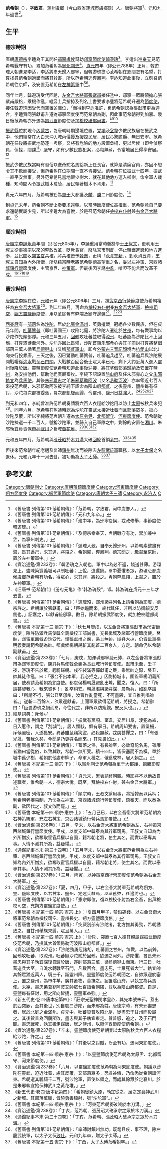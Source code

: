 {{Infobox person
|name        = 范希朝
|image       = 
|image_size  = 
|caption     = 
|birth_date  = 生年不詳
|birth_place = [[唐朝|唐朝]]
|death_date  = 814年
|death_place = [[唐朝|唐朝]]
|occupation  = [[唐朝|唐朝]][[將軍|將軍]]
}}

'''范希朝'''（{{bd|?||814年|catIdx=F}}），[[表字|字]]'''致君'''，[[蒲州_(北周)|蒲州]][[虞乡县|虞鄉]]（今[[山西省|山西省]][[運城市|運城市]][[虞鄉鎮|虞鄉鎮]]）人。[[唐朝|唐朝]][[將軍|將軍]]<ref>《舊唐書‧列傳第101‧范希朝傳》：「范希朝，字致君，河中虞鄉人。」</ref>。[[元和_(唐朝)|元和]]九年過世<ref>《舊唐書‧列傳第101‧范希朝傳》：「元和九年卒。」</ref>。

== 生平 ==
===德宗時期===
唐朝[[唐德宗|唐德宗]]李适為王其間任[[邠州|邠]][[寧州|寧]][[虞候|虞候]]幫助[[邠寧節度使|邠寧節度使]][[韓遊瑰|韓遊瑰]]<ref>《舊唐書‧列傳第101‧范希朝傳》：「建中年，為邠寧虞候，戎政修舉，事節度使韓遊瑰。」</ref>。李适出巡[[乾縣|奉天]]見范希朝戰守有功，累加范希朝為[[寧州|寧州]][[刺史|刺史]]<ref>《舊唐書‧列傳第101‧范希朝傳》：「及德宗幸奉天，希朝戰守有功，累加兼中丞，為寧州刺史。」</ref>。[[貞元_(唐朝)|貞元]]四年（即公元788年）正月，韓遊瑰入朝進見李适，李适將奉天歸入邠寧，但韓游瑰擔心范希朝在鄉間怎有名望，打算找尋范希朝過錯而將其殺害，所以范希朝逃奔[[鳳翔|鳳翔]]。李适知道此事後，立刻召范希朝往京師，及安置范希朝在[[左神策軍|左神策軍]]中<ref>《舊唐書‧列傳第101‧范希朝傳》：「遊瑰入覲，自奉天歸邠州，以希朝素整肅有聲，畏其逼己，求其過，將殺之。希朝懼，奔鳳翔。德宗聞之，趣召至京師，置於左神策軍中。」</ref><ref>《資治通鑑‧第233卷》：「韓游瑰之入朝也，軍中以為必不返，餞送甚薄。游環見上，盛陳築豐義城可以制吐蕃；上悅，遣還鎮。軍中憂懼者眾，游環忌都虞候虞鄉范希朝有功名，得眾心，求其罪，將殺之。希朝奔鳳翔，上召之，置於左神策軍。」</ref>。

同年七月，韓遊瑰受代回朝，[[左金吾大將軍|左金吾大將軍]][[張獻甫|張獻甫]]接任途中，邠寧一眾將領擔心張獻甫嚴格，乘機作亂，縱容士兵搶掠及列名上書要求李适將范希朝升遷為[[節度使|節度使]]，接任韓遊瑰因受代而空置的職位，<ref>《旧唐书·范希朝传》《册府元龟》作“韩游瑰殁”，误。韩游瑰在贞元十三年才去世。</ref>而得到李适准許，但范希朝認為張獻甫更為適合，李适贊同張獻甫升遷為邠寧節度使而范希朝為副，因此事范希朝得到加嘉。幾日後范希朝亦升遷為[[振武軍|振武軍]]節度使及加[[檢校|檢校]][[禮部尚書|禮部尚書]]。<ref>《舊唐書‧列傳第101‧范希朝傳》：「遊瑰歿，邠州諸將列名上請希朝為節度，德宗許之。希朝讓於張獻甫，曰：「臣始逼而來，終代其任，非所以防凱覦安反側也。」詔嘉之，以獻甫統邠寧。數日，除希朝振武節度使，就加檢校禮部尚書。」</ref><ref>《舊唐書‧本紀第十三‧德宗‧下》：「秋七月庚戌，以左金吾將軍張獻甫為邠甯節度使；陳許防禦兵馬使韓全義檢校工部尚書，充長武城及諸軍行營節度使。癸醜，邠甯軍因韓遊瑰受代，憚張獻甫之嚴，乘其無帥，縱兵大掠，仍脅監軍楊明義奏請範希朝為帥。都虞候楊朝晟斬其亂首二百余人，方定。朝命仍以希朝副獻甫。」</ref><ref>《資治通鑑‧第233卷》：「七月，庚戌，加渾瑊邠寧副元帥，以左金吾將軍張獻甫為邠寧節度使，陳許兵馬使韓全義為長武城行營節度使。獻甫未至，壬子夜，游瑰不告於眾，輕騎歸朝。戍卒裴滿等憚獻甫之嚴，乘無帥之際，癸丑，帥其徒作亂，曰：「張公不出本軍，我必拒之。」因剽掠城市，圍監軍楊明義所居，使奏請范希朝為節度使。都虞侯楊朝晟避亂出城，聞之，復入，曰：「所請甚契我心，我來賀也！」亂卒稍安。朝晟潛與諸將謀，晨勒兵，如亂卒謂曰：「所請不行，張公已至邠州，汝曹作亂當死，不可盡殺，宜自推列唱帥者。」遂斬二百餘人，帥眾迎獻甫。上聞軍眾欲得范希朝，將授之。希朝辭曰：「臣畏游瑰之禍而來，今往代之，非所以防窺覦，安反仄也。」。」</ref>

[[振武縣|振武縣]]位於現今[[內蒙古|內蒙古]]，為唐朝時期邊境位置，[[党項|党項]]及[[室韋|室韋]]少數民族居在振武之中，他們經常在大白天沖入城內侵擾及搜掠民居，居民心驚膽顫、無日安寧。范希朝在任後將振武地勢逐一考察，又將有危險的地方設置堡柵，更以斥候（即今偵察員，偵探，間諜<ref>[http://zh.wiktionary.org/zh-hans/interface 維基詞典：斥候]</ref>）嚴守，如有少數民族犯案，必殺無赦，令當地居民得享安居。<ref>《舊唐書‧列傳第101‧范希朝傳》：「振武有黨項、室韋，交居川阜，淩犯為盜，日入慝作，謂之「刮城門」。居人懼駭，鮮有寧日。希朝周知要害，置堡柵，斥候嚴密，人遂獲安。異蕃雖鼠竊狗盜，必殺無赦，戎虜甚憚之，曰：「有張光晟，苦我久矣，今聞是乃更姓名而來。」其見畏如此。」</ref>

振武少數民族當時有習俗以送奇駝名馬給新上任長官，就算是清廉官員，亦因不想令其不歡而接受，但范希朝在位期間一直不肯接受。范希朝在位振武十四年，振武一直平安無事。另外范希朝見當地很少樹木，就在其他地方運入柳樹，命令軍人栽種，短時間內令振武樹木成蔭，居民賴著樹木不肯走。<ref>《舊唐書‧列傳第101‧范希朝傳》：「蕃落之俗，有長帥至，必效奇駝名馬，雖廉者猶曰當從俗，以致其歡，希朝一無所受。積十四年，皆保塞而不為橫。單於城中舊少樹，希朝於他處市柳子，命軍人種之，俄遂成林，居人賴之。」</ref>

貞元六年四月，范希朝被任為[[單于|單于]]大都護及[[麟州|麟]]、[[勝州|勝]]二州節度使。<ref>《舊唐書‧本紀第十三‧德宗‧下》：「以甯州刺史范希朝為單于大都護、麟勝節度使。」</ref>

到[[貞元_(唐朝)|貞元]]末年，范希朝不斷上奏要求還朝。以當時節度使位高權重，范希朝竟自己要求還朝實屬少見，所以李适大為喜悅，於是召范希朝任[[檢校|檢校]][[右仆射|右仆射]]兼[[右金吾大將軍|右金吾大將軍]]。<ref>《舊唐書‧列傳第101‧范希朝傳》：「貞元末，累表請修朝覲。時節將不以他故自述職者，惟希朝一人，德宗大悅。既至，拜檢校右仆射，兼右金吾大將軍。」</ref>

===順宗時期===
[[唐順宗|唐順宗]][[李誦|李誦]][[永貞_(唐朝)|永貞]]年間（即公元805年），李誦重用當時[[翰林|翰林]]學士[[王叔文|王叔文]]，更利用王叔文從事德宗以來的弊政改革，貶斥貪官，廢除宮市制度，停止鹽鐵進錢和地方進奉，並試圖收回[[宦官|宦官]]兵權，將兵權授予[[韓泰_(唐朝)|韓泰]]，史稱「[[永貞革新|永貞革新]]」。到永貞五月，王叔文自知為內外所憎，所以藉當時老將范希朝德高望重之名，委以[[左神策|左神策]]、[[京西諸城鎮|京西諸城鎮]][[行營|行營]]節度使，主管京西、[[神策軍|神策軍]]。但最後因李誦[[中風|中風]]，喑啞不能言而改革不成。<ref>《舊唐書‧列傳第101‧范希朝傳》：「順宗時，王叔文黨用事，將授韓泰以兵柄；利希朝老疾易制，乃命為左神策、京西諸城鎮行營節度使，鎮奉天，而以泰為副，欲因代之，叔文敗而罷。」</ref><ref>《舊唐書‧本紀第十四‧順宗‧憲宗‧上》：「五月己巳，以右金吾衛大將軍范希朝為右神策統軍，充左右神策、京西諸城鎮行營兵馬節度使。」</ref><ref>《資治通鑑‧第236卷》：「五月，辛未，以右金吾大將軍范希朝為左、右神策京西諸城鎮行營節度使。甲戌，以度支郎中韓泰為其行軍司馬。王叔文自知為內外所憎疾，欲奪取宦官兵權以自固，籍希朝老將，使主其名，而實以泰專其事。人情不測其所為，益疑懼。」</ref><ref>《通鑑紀事本末‧第三十四卷》：「五月辛未，以右金吾大將軍范希朝為左右神策、京西諸城鎮行營節度使。甲戌，以度支郎中韓泰為其行軍司馬。王叔文自知為內外所憎疾，欲奪取宦官兵權以自固，藉希朝老將，使主其名，而實以泰專其事。人情不測其所為，益疑懼。」</ref>

===憲宗時期===
[[唐憲宗|唐憲宗]][[李純|李純]]在位，[[元和_(唐朝)|元和]]元年（即公元806年）三月，[[神策|神策]][[京西行營|京西行營]]節度使范希朝複任為[[右金吾大將軍|右金吾大將軍]]<ref>《資治通鑑‧第237卷》：「三月，丙寅，以神策京西行營節度使范希朝為右金吾大將軍。」</ref>。到二年四月，再命為[[檢校|檢校]][[右仆射|右仆射]]兼[[右金吾大將軍|右金吾大將軍]]、[[檢校司空|檢校司空]]、[[朔方|朔方]][[靈州|靈]][[鹽州|鹽]]節度使，用以革除舊有弊端及鎮守邊疆<ref>《資治通鑑‧第237卷》：「夏，四月，甲子，以右金吾大將軍范希朝為朔方、靈、鹽節度使，以右神策、鹽州、定遠兵隸焉，以革舊弊，任邊將也。」</ref>。<ref>《舊唐書‧列傳第101‧范希朝傳》：「憲宗即位，復以檢校仆射為右金吾，出拜檢校司空，充朔方靈鹽節度使。」</ref><ref>《舊唐書‧本紀第十四‧順宗‧憲宗‧上》：「夏四月甲子，禁鉛錫錢。以右金吾衛大將軍范希朝為檢校司空、靈州長史、朔方靈鹽節度使。」</ref>

[[西突厥|西突厥]]有一[[部落|部落]]名為[[沙陀|沙陀]]，居於[[北庭|北庭]][[金滿州|金滿州]]，英勇擅戰，冠絕各少數民族，但在貞元年間，[[吐蕃|吐蕃]][[贊普|贊普]]（即吐蕃國王）攻陷北庭，將沙陀人遷徙於[[甘州|甘州]]，每有戰事均以沙陀作先頭部隊。元和三年五月，[[回鶻|回鶻]]攻吐蕃並取得[[涼州|涼州]]，吐蕃認為沙陀比不上回鶻，打算遷徙至河外。沙陀亦因此畏懼，沙陀首領[[朱邪赤心|朱邪赤心]]與其子商討打算將整個部落三萬人循著[[烏德犍山|烏德犍山]]（又稱[[郁督軍山|郁督軍山]]，即今[[外蒙古|外蒙古]][[三音諾顏|三音諾顏]]境內[[杭愛山|杭愛山]]以北）向東行投靠唐。三天之後，因已驚動吐蕃贊普，吐蕃追兵趕至，吐蕃追兵與沙陀展開戰幔從[[洮水|洮水]]戰至[[石門關|石門關]]，大戰數百回合後士眾大半已死，剩下大約近萬人進入[[靈州|靈州]]後降於唐。靈鹽節度使范希朝知道此事後迎接，將其整個部落歸納及安置在[[鹽州|鹽州]]，為安撫他們，幫助他們廣展畜牧。李純下詔設置[[陰山府|陰山府]]及任朱邪赤心之父[[朱邪執宜|朱邪執宜]]為[[兵馬使|兵馬使]]。其後[[朱邪盡忠|朱邪盡忠]]之弟[[朱邪葛勒阿波|朱邪葛勒阿波]]（又名[[曷勒河波|曷勒河波]]）亦率領近七百人來投范希朝，朱邪葛勒阿波被李純下詔命為陰山府[[都督|都督]]。之後靈州、鹽州每有征討，沙陀每次都被委派，每次都凱旋而歸，令靈州、鹽州日益強大。<ref>《舊唐書‧列傳第101‧范希朝傳》：「突厥別部有沙陀者，北方推其勇勁，希朝誘致之，自甘州舉族來歸，眾且萬人。」</ref><ref>《舊唐書‧本紀第十四‧順宗‧憲宗‧上》：「沙陀、突厥七百人攜其親屬歸振武節度伎范希朝，乃授其大首領曷勒河波陰山府都督。」</ref><ref>《資治通鑑‧第237卷》：「沙陀勁勇冠諸胡，吐蕃置之甘州，每戰，以為前鋒。回鶻攻吐蕃，取涼州。吐蕃疑沙陀貳於回鶻，欲遷之河外。沙陀懼，酋長朱邪盡忠與其子執宜謀復自歸於唐，遂帥部落三萬，循烏德犍山而東。行三日，吐蕃追兵大至，自洮水轉戰至石門，凡數百合。盡忠死，士眾死者大半。執宜帥其餘眾猶近萬人，騎三千，詣靈州降。靈鹽節度使范希朝聞之，自帥眾迎於塞上，置之鹽州，為市牛羊，廣其畜牧，善撫之。詔置陰山府，以執宜為兵馬使。未幾，盡忠弟葛勒阿波又帥眾七百詣希朝降，詔以為陰山府都督。自是，靈鹽每有征討，用之所向皆捷，靈鹽軍益強。」</ref><ref>《新五代史‧卷四‧唐本纪第四》：「莊宗光聖神閔孝皇帝，其先本號朱邪，蓋出於西突厥，至其後世，別自號曰沙陀，而朱邪為姓。唐德宗時，有朱邪盡忠者，居於北庭之金滿州。貞元中，吐蕃贊普攻陷北庭，徙盡忠于甘州而役屬之。其後贊普為回鶻所敗，盡忠與其子執宜東走。贊普怒，追之，及于石門關。盡忠戰死，執宜獨走歸唐，居之鹽州，以隸河西節度使范希朝。」</ref>

到元和四年，李純曾准許范希朝奏請將六百人衣糧給沙陀用以防止[[太原|太原]]被秋兵來犯<ref>《資治通鑑‧第237卷》：「辛未，靈鹽節度使范希朝奏以太原防秋兵六百人衣糧給沙陀，許之。」</ref>。同年六月，范希朝在朝議時認為沙陀在[[靈武|靈武]]太接近吐蕃而且部落眾多，擔心沙陀反覆，所以李純將范希朝升遷為[[太原|太原]][[令尹|令尹]]、[[北都|北都]][[留守|留守]]、[[河東節度使|河東節度使]]。范希朝從沙陀揀選一千二百人，號稱沙陀軍，並歸入自己軍隊之中，剩餘的安置在[[湘川|湘川]]。朱邪執宜負責保衛[[神武川|神武川]]之新城[[黃花堆|黃花堆]]。<ref>《舊唐書‧列傳第101‧范希朝傳》：「其後以之討賊，所至有功，遷河東節度使。」</ref><ref>《舊唐書‧本紀第十四‧順宗‧憲宗‧上》：「以靈鹽節度使范希朝為太原尹、北都留守、河東節度使。」</ref><ref>《資治通鑑‧第237卷》：「六月，以靈鹽節度使范希朝為河東節度使。朝議以沙陀在靈武，迫近吐蕃，慮其反覆，又部落眾多，恐長谷價，乃命悉從希朝詣河東。希朝選其驍騎千二百，號沙陀軍，置使以領之，而處其餘眾於定襄川。於是朱邪執宜始保神武川之黃花堆。」</ref><ref>《新五代史‧卷四‧唐本纪第四》：「希朝徙鎮太原，執宜從之，居之定襄神武川之新城。其部落萬騎，皆驍勇善騎射，號“沙陀軍”。」</ref>

元和五年四月，范希朝與[[張茂昭|張茂昭]]於[[木刀溝|木刀溝]]大破[[回紇|回紇]]首領[[承宗|承宗]]。<ref>《舊唐書‧本紀第十四‧順宗‧憲宗‧上》：「河東范希朝奏破賊於木刀溝。」</ref><ref>《資治通鑑‧第238卷》：「丁亥，范希朝、張茂昭大破承宗之眾於木刀溝。」</ref><ref>《通鑑紀事本末‧第三十四卷》：「丁亥，范希朝、張茂昭大破承宗之眾於木刀溝。」</ref>

但後來范希朝年紀老邁及出師[[鎮州|鎮州]]無功而被除去[[左龍武統軍|左龍武統軍]]職務，以[[太子太保|太子太保]]之名退休。元和九年十一月去世，被功勛為[[太子太師|太子太師]]。<ref>《舊唐書‧列傳第101‧范希朝傳》：「率師討鎮州無功。既耄且疾，事不理，除左龍武統軍，以太子太保[[致仕|致仕]]。元和九年卒，贈太子太師。」</ref><ref>《舊唐書‧本紀第十五‧憲宗‧下》：「丁酉，太子太傅范希朝卒。」</ref>

==參考文獻==
{{wikisource|舊唐書/卷13}}
{{wikisource|舊唐書/卷14}}
{{wikisource|舊唐書/卷151}}
{{wikisource|資治通鑑/卷233}}
{{wikisource|資治通鑑/卷236}}
{{wikisource|資治通鑑/卷237}}
{{wikisource|資治通鑑/卷238}}
{{wikisource|新五代史/卷04}}
{{wikisource|通鑑紀事本末/第三十四卷}}
{{Reflist}}

{{DEFAULTSORT:Fan范}}
[[Category:唐朝刺史|Category:唐朝刺史]]
[[Category:唐朝藩鎮節度使|Category:唐朝藩鎮節度使]]
[[Category:河東節度使|Category:河東節度使]]
[[Category:朔方節度使|Category:朔方節度使]]
[[Category:振武軍節度使|Category:振武軍節度使]]
[[Category:唐朝太子三師|Category:唐朝太子三師]]
[[Category:永济人|Category:永济人]]
[[Category:范姓|C]]